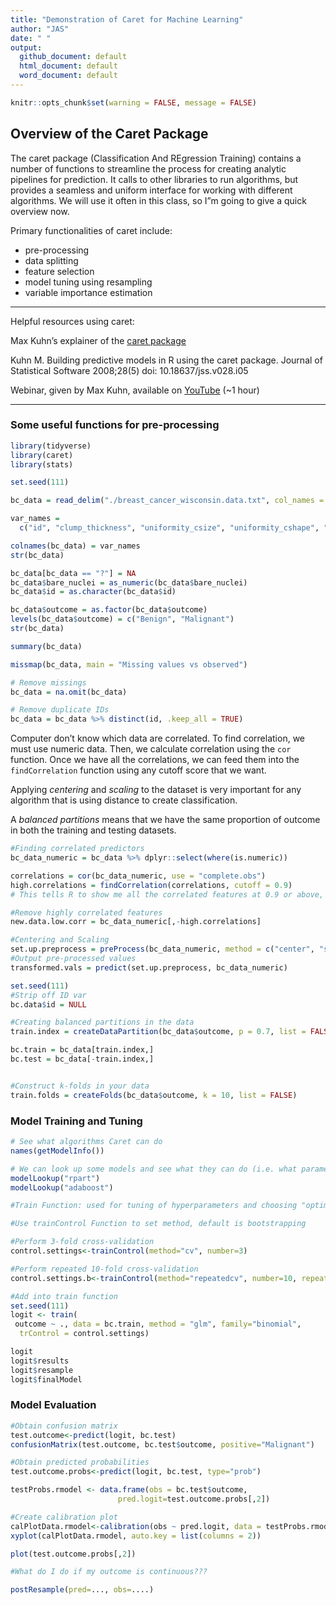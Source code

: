 ```yaml
---
title: "Demonstration of Caret for Machine Learning"
author: "JAS"
date: " "
output: 
  github_document: default
  html_document: default
  word_document: default
---
```


```r
knitr::opts_chunk$set(warning = FALSE, message = FALSE)
```
## Overview of the Caret Package

The caret package (Classification And REgression Training) contains a number of functions to streamline the process for creating analytic pipelines for prediction. It calls to other libraries to run algorithms, but provides a seamless and uniform interface for working with different algorithms. We will use it often in this class, so I"m going to give a quick overview now.

Primary functionalities of caret include:

* pre-processing
* data splitting
* feature selection
* model tuning using resampling
* variable importance estimation

***

Helpful resources using caret:

Max Kuhn's explainer of the [caret package](https://topepo.github.io/caret/model-training-and-tuning.html)

Kuhn M. Building predictive models in R using the caret package. Journal of Statistical Software 2008;28(5) doi: 10.18637/jss.v028.i05

Webinar, given by Max Kuhn, available on [YouTube](https://www.youtube.com/watch?v=7Jbb2ItbTC4) (~1 hour)

***

### Some useful functions for pre-processing
```r
library(tidyverse)
library(caret)
library(stats)

set.seed(111)

bc_data = read_delim("./breast_cancer_wisconsin.data.txt", col_names = FALSE)

var_names = 
  c("id", "clump_thickness", "uniformity_csize", "uniformity_cshape", "marg_adhesion", "single_ecell_size", "bare_nuclei", "b_chromatin", "normal_nucleoli", "mitoses", "outcome")

colnames(bc_data) = var_names
str(bc_data)

bc_data[bc_data == "?"] = NA
bc_data$bare_nuclei = as_numeric(bc_data$bare_nuclei)
bc_data$id = as.character(bc_data$id)

bc_data$outcome = as.factor(bc_data$outcome)
levels(bc_data$outcome) = c("Benign", "Malignant")
str(bc_data)

summary(bc_data)

missmap(bc_data, main = "Missing values vs observed")

# Remove missings
bc_data = na.omit(bc_data)

# Remove duplicate IDs
bc_data = bc_data %>% distinct(id, .keep_all = TRUE)
```

Computer don't know which data are correlated. To find correlation, we must use numeric data. Then, we calculate correlation using the `cor` function.
Once we have all the correlations, we can feed them into the `findCorrelation` function using any cutoff score that we want. 

Applying *centering* and *scaling* to the dataset is very important for any algorithm that is using distance to create classification.

A *balanced partitions* means that we have the same proportion of outcome in both the training and testing datasets.
```r
#Finding correlated predictors
bc_data_numeric = bc_data %>% dplyr::select(where(is.numeric))

correlations = cor(bc_data_numeric, use = "complete.obs")
high.correlations = findCorrelation(correlations, cutoff = 0.9)
# This tells R to show me all the correlated features at 0.9 or above, and it will store them as an object.

#Remove highly correlated features
new.data.low.corr = bc_data_numeric[,-high.correlations]

#Centering and Scaling
set.up.preprocess = preProcess(bc_data_numeric, method = c("center", "scale"))
#Output pre-processed values
transformed.vals = predict(set.up.preprocess, bc_data_numeric)

set.seed(111)
#Strip off ID var
bc.data$id = NULL

#Creating balanced partitions in the data
train.index = createDataPartition(bc_data$outcome, p = 0.7, list = FALSE)

bc.train = bc_data[train.index,]
bc.test = bc_data[-train.index,]


#Construct k-folds in your data
train.folds = createFolds(bc_data$outcome, k = 10, list = FALSE)

```

### Model Training and Tuning

```r
# See what algorithms Caret can do
names(getModelInfo())

# We can look up some models and see what they can do (i.e. what parameters can be tuned, what can be used (regression, classification, etc.))
modelLookup("rpart")
modelLookup("adaboost")

#Train Function: used for tuning of hyperparameters and choosing "optimal" model

#Use trainControl Function to set method, default is bootstrapping

#Perform 3-fold cross-validation
control.settings<-trainControl(method="cv", number=3)

#Perform repeated 10-fold cross-validation
control.settings.b<-trainControl(method="repeatedcv", number=10, repeats=10)

#Add into train function
set.seed(111)
logit <- train(
 outcome ~ ., data = bc.train, method = "glm", family="binomial",
  trControl = control.settings)

logit
logit$results
logit$resample
logit$finalModel

```

### Model Evaluation

```r
#Obtain confusion matrix
test.outcome<-predict(logit, bc.test)
confusionMatrix(test.outcome, bc.test$outcome, positive="Malignant")

#Obtain predicted probabilities
test.outcome.probs<-predict(logit, bc.test, type="prob")

testProbs.rmodel <- data.frame(obs = bc.test$outcome,
                        pred.logit=test.outcome.probs[,2])

#Create calibration plot
calPlotData.rmodel<-calibration(obs ~ pred.logit, data = testProbs.rmodel, class="Malignant", cuts=5)
xyplot(calPlotData.rmodel, auto.key = list(columns = 2))

plot(test.outcome.probs[,2])

#What do I do if my outcome is continuous???

postResample(pred=..., obs=....)
```

